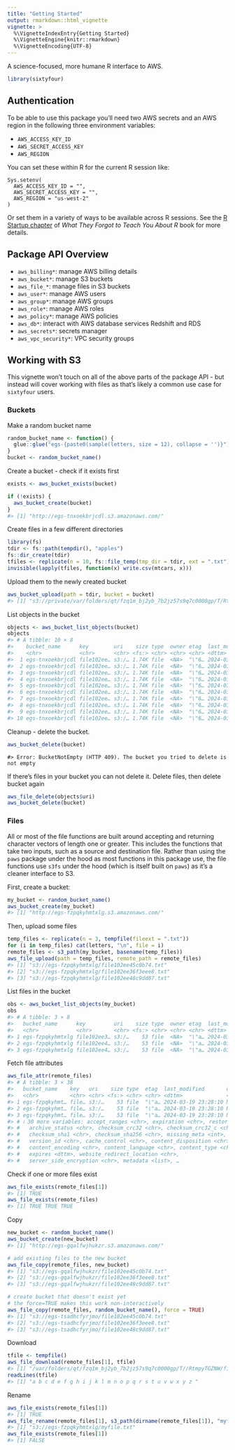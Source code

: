 ```yaml
---
title: "Getting Started"
output: rmarkdown::html_vignette
vignette: >
  %\VignetteIndexEntry{Getting Started}
  %\VignetteEngine{knitr::rmarkdown}
  %\VignetteEncoding{UTF-8}
---
```




A science-focused, more humane R interface to AWS.


```r
library(sixtyfour)
```

## Authentication

To be able to use this package you'll need two AWS secrets and an AWS region in the following three environment variables:

- `AWS_ACCESS_KEY_ID`
- `AWS_SECRET_ACCESS_KEY`
- `AWS_REGION`

You can set these within R for the current R session like:

```
Sys.setenv(
  AWS_ACCESS_KEY_ID = "",
  AWS_SECRET_ACCESS_KEY = "",
  AWS_REGION = "us-west-2"
)
```

Or set them in a variety of ways to be available across R sessions. See the [R Startup chapter][r-startup] of _What They Forgot to Teach You About R_ book for more details.


## Package API Overview

- `aws_billing*`: manage AWS billing details
- `aws_bucket*`: manage S3 buckets
- `aws_file_*`: manage files in S3 buckets
- `aws_user*`: manage AWS users
- `aws_group*`: manage AWS groups
- `aws_role*`: manage AWS roles
- `aws_policy*`: manage AWS policies
- `aws_db*`: interact with AWS database services Redshift and RDS
- `aws_secrets*`: secrets manager
- `aws_vpc_security*`: VPC security groups

## Working with S3

This vignette won't touch on all of the above parts of the package API - but instead will cover working with files as that's likely a common use case for `sixtyfour` users.

### Buckets

Make a random bucket name


```r
random_bucket_name <- function() {
  glue::glue("egs-{paste0(sample(letters, size = 12), collapse = '')}")
}
bucket <- random_bucket_name()
```

Create a bucket - check if it exists first


```r
exists <- aws_bucket_exists(bucket)

if (!exists) {
  aws_bucket_create(bucket)
}
#> [1] "http://egs-tnxoekbrjcdl.s3.amazonaws.com/"
```

Create files in a few different directories


```r
library(fs)
tdir <- fs::path(tempdir(), "apples")
fs::dir_create(tdir)
tfiles <- replicate(n = 10, fs::file_temp(tmp_dir = tdir, ext = ".txt"))
invisible(lapply(tfiles, function(x) write.csv(mtcars, x)))
```

Upload them to the newly created bucket


```r
aws_bucket_upload(path = tdir, bucket = bucket)
#> [1] "s3://private/var/folders/qt/fzq1m_bj2yb_7b2jz57s9q7c0000gp/T/RtmpyTGZNW/apples"
```

List objects in the bucket


```r
objects <- aws_bucket_list_objects(bucket)
objects
#> # A tibble: 10 × 8
#>    bucket_name      key        uri    size type  owner etag  last_modified
#>    <chr>            <chr>      <chr> <fs:> <chr> <chr> <chr> <dttm>
#>  1 egs-tnxoekbrjcdl file102ee… s3:/… 1.74K file  <NA>  "\"6… 2024-03-19 23:28:06
#>  2 egs-tnxoekbrjcdl file102ee… s3:/… 1.74K file  <NA>  "\"6… 2024-03-19 23:28:06
#>  3 egs-tnxoekbrjcdl file102ee… s3:/… 1.74K file  <NA>  "\"6… 2024-03-19 23:28:06
#>  4 egs-tnxoekbrjcdl file102ee… s3:/… 1.74K file  <NA>  "\"6… 2024-03-19 23:28:06
#>  5 egs-tnxoekbrjcdl file102ee… s3:/… 1.74K file  <NA>  "\"6… 2024-03-19 23:28:06
#>  6 egs-tnxoekbrjcdl file102ee… s3:/… 1.74K file  <NA>  "\"6… 2024-03-19 23:28:07
#>  7 egs-tnxoekbrjcdl file102ee… s3:/… 1.74K file  <NA>  "\"6… 2024-03-19 23:28:07
#>  8 egs-tnxoekbrjcdl file102ee… s3:/… 1.74K file  <NA>  "\"6… 2024-03-19 23:28:07
#>  9 egs-tnxoekbrjcdl file102ee… s3:/… 1.74K file  <NA>  "\"6… 2024-03-19 23:28:07
#> 10 egs-tnxoekbrjcdl file102ee… s3:/… 1.74K file  <NA>  "\"6… 2024-03-19 23:28:07
```

Cleanup - delete the bucket.


```r
aws_bucket_delete(bucket)
```


```
#> Error: BucketNotEmpty (HTTP 409). The bucket you tried to delete is not empty
```

If there's files in your bucket you can not delete it. Delete files, then delete bucket again


```r
aws_file_delete(objects$uri)
aws_bucket_delete(bucket)
```



### Files

All or most of the file functions are built around accepting and returning character vectors of length one or greater. This includes the functions that take two inputs, such as a source and destination file. Rather than using the `paws` package under the hood as most functions in this package use, the file functions use `s3fs` under the hood (which is itself built on `paws`) as it's a cleaner interface to S3.

First, create a bucket:


```r
my_bucket <- random_bucket_name()
aws_bucket_create(my_bucket)
#> [1] "http://egs-fzpqkyhmtxlg.s3.amazonaws.com/"
```

Then, upload some files


```r
temp_files <- replicate(n = 3, tempfile(fileext = ".txt"))
for (i in temp_files) cat(letters, "\n", file = i)
remote_files <- s3_path(my_bucket, basename(temp_files))
aws_file_upload(path = temp_files, remote_path = remote_files)
#> [1] "s3://egs-fzpqkyhmtxlg/file102ee45c0b74.txt"
#> [2] "s3://egs-fzpqkyhmtxlg/file102ee36f3eee8.txt"
#> [3] "s3://egs-fzpqkyhmtxlg/file102ee48c9dd87.txt"
```

List files in the bucket


```r
obs <- aws_bucket_list_objects(my_bucket)
obs
#> # A tibble: 3 × 8
#>   bucket_name      key         uri    size type  owner etag  last_modified
#>   <chr>            <chr>       <chr> <fs:> <chr> <chr> <chr> <dttm>
#> 1 egs-fzpqkyhmtxlg file102ee3… s3:/…    53 file  <NA>  "\"a… 2024-03-19 23:28:10
#> 2 egs-fzpqkyhmtxlg file102ee4… s3:/…    53 file  <NA>  "\"a… 2024-03-19 23:28:10
#> 3 egs-fzpqkyhmtxlg file102ee4… s3:/…    53 file  <NA>  "\"a… 2024-03-19 23:28:10
```

Fetch file attributes


```r
aws_file_attr(remote_files)
#> # A tibble: 3 × 38
#>   bucket_name    key   uri    size type  etag  last_modified       delete_marker
#>   <chr>          <chr> <chr> <fs:> <chr> <chr> <dttm>              <lgl>
#> 1 egs-fzpqkyhmt… file… s3:/…    53 file  "\"a… 2024-03-19 23:28:10 NA
#> 2 egs-fzpqkyhmt… file… s3:/…    53 file  "\"a… 2024-03-19 23:28:10 NA
#> 3 egs-fzpqkyhmt… file… s3:/…    53 file  "\"a… 2024-03-19 23:28:10 NA
#> # ℹ 30 more variables: accept_ranges <chr>, expiration <chr>, restore <chr>,
#> #   archive_status <chr>, checksum_crc32 <chr>, checksum_crc32_c <chr>,
#> #   checksum_sha1 <chr>, checksum_sha256 <chr>, missing_meta <int>,
#> #   version_id <chr>, cache_control <chr>, content_disposition <chr>,
#> #   content_encoding <chr>, content_language <chr>, content_type <chr>,
#> #   expires <dttm>, website_redirect_location <chr>,
#> #   server_side_encryption <chr>, metadata <list>, …
```

Check if one or more files exist


```r
aws_file_exists(remote_files[1])
#> [1] TRUE
aws_file_exists(remote_files)
#> [1] TRUE TRUE TRUE
```

Copy


```r
new_bucket <- random_bucket_name()
aws_bucket_create(new_bucket)
#> [1] "http://egs-gqalfwjhukzr.s3.amazonaws.com/"

# add existing files to the new bucket
aws_file_copy(remote_files, new_bucket)
#> [1] "s3://egs-gqalfwjhukzr/file102ee45c0b74.txt"
#> [2] "s3://egs-gqalfwjhukzr/file102ee36f3eee8.txt"
#> [3] "s3://egs-gqalfwjhukzr/file102ee48c9dd87.txt"

# create bucket that doesn't exist yet
# the force=TRUE makes this work non-interactively
aws_file_copy(remote_files, random_bucket_name(), force = TRUE)
#> [1] "s3://egs-tsadhcfyrjmo/file102ee45c0b74.txt"
#> [2] "s3://egs-tsadhcfyrjmo/file102ee36f3eee8.txt"
#> [3] "s3://egs-tsadhcfyrjmo/file102ee48c9dd87.txt"
```

Download


```r
tfile <- tempfile()
aws_file_download(remote_files[1], tfile)
#> [1] "/var/folders/qt/fzq1m_bj2yb_7b2jz57s9q7c0000gp/T//RtmpyTGZNW/file102ee497415cd"
readLines(tfile)
#> [1] "a b c d e f g h i j k l m n o p q r s t u v w x y z "
```

Rename


```r
aws_file_exists(remote_files[1])
#> [1] TRUE
aws_file_rename(remote_files[1], s3_path(dirname(remote_files[1]), "myfile.txt"))
#> [1] "s3://egs-fzpqkyhmtxlg/myfile.txt"
aws_file_exists(remote_files[1])
#> [1] FALSE
```



[r-startup]: https://rstats.wtf/r-startup.html

